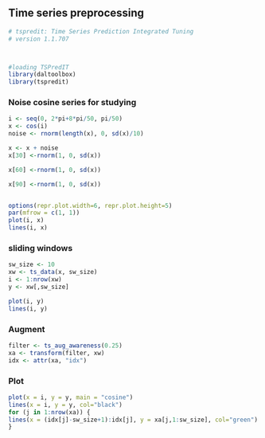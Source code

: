 ## Time series preprocessing

```r
# tspredit: Time Series Prediction Integrated Tuning
# version 1.1.707



#loading TSPredIT
library(daltoolbox) 
library(tspredit) 
```

### Noise cosine series for studying

```r
i <- seq(0, 2*pi+8*pi/50, pi/50)
x <- cos(i)
noise <- rnorm(length(x), 0, sd(x)/10)

x <- x + noise
x[30] <-rnorm(1, 0, sd(x))

x[60] <-rnorm(1, 0, sd(x))

x[90] <-rnorm(1, 0, sd(x))


options(repr.plot.width=6, repr.plot.height=5)  
par(mfrow = c(1, 1))
plot(i, x)
lines(i, x)
```

### sliding windows

```r
sw_size <- 10
xw <- ts_data(x, sw_size)
i <- 1:nrow(xw)
y <- xw[,sw_size]

plot(i, y)
lines(i, y)
```

### Augment

```r
filter <- ts_aug_awareness(0.25)
xa <- transform(filter, xw)
idx <- attr(xa, "idx")

```

### Plot

```r
plot(x = i, y = y, main = "cosine")
lines(x = i, y = y, col="black")
for (j in 1:nrow(xa)) {
lines(x = (idx[j]-sw_size+1):idx[j], y = xa[j,1:sw_size], col="green")
}
```

